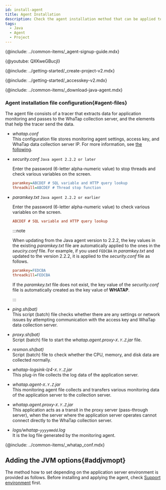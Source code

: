 ```yaml
---
id: install-agent
title: Agent Installation
description: Check the agent installation method that can be applied to all application servers running in the JVM environment.
tags:
  - Java
  - Agent
  - Project
---
```



{@include: ../common-items/_agent-signup-guide.mdx}

{@youtube: QXKweGBucjI}

{@include: ../getting-started/_create-project-v2.mdx}  

{@include: ../getting-started/_accesskey-v2.mdx} 

{@include: ../common-items/_download-java-agent.mdx}  

### Agent installation file configuration{#agent-files}

The agent file consists of a tracer that extracts data for application monitoring and passes to the WhaTap collection server, and the elements that help the tracer send the data.

-   _whatap.conf_<br/>
    This configuration file stores monitoring agent settings, access key, and WhaTap data collection server IP. For more information, see [the following](set-agent).

-   _security.conf_ `Java agent 2.2.2 or later`

    Enter the password (6-letter alpha-numeric value) to stop threads and check various variables on the screen.

    ```ini title='security.conf'
    paramkey=ABCDEF # SQL variable and HTTP query lookup
    threadkill=ABCDEF # Thread stop function
    ```

-   _paramkey.txt_ `Java agent 2.2.2 or earlier`

    Enter the password (6-letter alpha-numeric value) to check various variables on the screen.

    ```ini title='paramkey.txt'
    ABCDEF # SQL variable and HTTP query lookup
    ```

    :::note

    When updating from the Java agent version to 2.2.2, the key values in the existing _paramkey.txt_ file are automatically applied to the ones in the _seuciry.conf_ file. For example, if you used `FEDCBA` in _paramkey.txt_ and updated to the version 2.2.2, it is applied to the _security.conf_ file as follows.

    ```ini
    paramkey=FEDCBA
    threadkill=FEDCBA
    ```

    If the _paramkey.txt_ file does not exist, the key value of the _security.conf_ file is automatically created as the key value of **WHATAP**.

    :::

-   _ping.sh(bat)_<br/>
    This script (batch) file checks whether there are any settings or network issues by attempting communication with the access key and WhaTap data collection server.

-   _proxy.sh(bat)_<br/>
    Script (batch) file to start the _whatap.agent.proxy-`X.Y.Z`.jar_ file.

-   _resmon.sh(bat)_<br/>
    Script (batch) file to check whether the CPU, memory, and disk data are collected normally.

-   _whatap-logsink-lz4-`X.Y.Z`.jar_<br/>
    This plug-in file collects the log data of the application server.

-   _whatap.agent-`X.Y.Z`.jar_<br/>
    This monitoring agent file collects and transfers various monitoring data of the application server to the collection server.

-   _whatap.agent.proxy-`X.Y.Z`.jar_<br/>
    This application acts as a transit in the proxy server (pass-through server), when the server where the application server operates cannot connect directly to the WhaTap collection server.

-   _logs/whatap-`yyyymmdd`.log_<br/>
    It is the log file generated by the monitoring agent.

{@include: ../common-items/_whatap_conf.mdx}

## Adding the JVM options{#addjvmopt}

The method how to set depending on the application server environment is provided as follows. Before installing and applying the agent, check [Support environment](supported-spec) first.

<DocCardList/>
